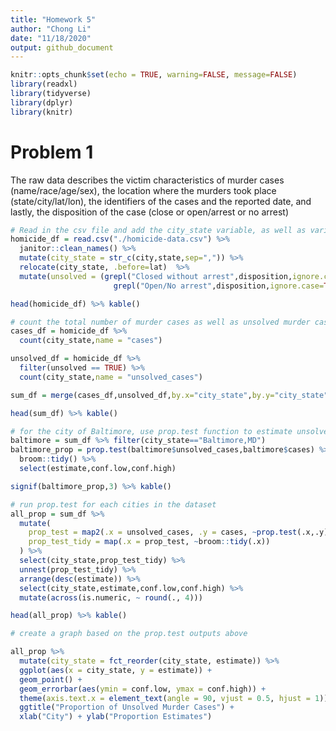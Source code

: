 ```yaml
---
title: "Homework 5"
author: "Chong Li"
date: "11/18/2020"
output: github_document
---
```


```r
knitr::opts_chunk$set(echo = TRUE, warning=FALSE, message=FALSE)
library(readxl)
library(tidyverse)
library(dplyr)
library(knitr)
```

# Problem 1
The raw data describes the victim characteristics of murder cases (name/race/age/sex), the location where the murders took place (state/city/lat/lon), the identifiers of the cases and the reported date, and lastly, the disposition of the case (close or open/arrest or no arrest)
```r
# Read in the csv file and add the city_state variable, as well as variable for open/no arrest
homicide_df = read.csv("./homicide-data.csv") %>%
  janitor::clean_names() %>%
  mutate(city_state = str_c(city,state,sep=",")) %>% 
  relocate(city_state, .before=lat)  %>%
  mutate(unsolved = (grepl("Closed without arrest",disposition,ignore.case=TRUE) |
                       grepl("Open/No arrest",disposition,ignore.case=TRUE)))

head(homicide_df) %>% kable()

# count the total number of murder cases as well as unsolved murder cases
cases_df = homicide_df %>%
  count(city_state,name = "cases")

unsolved_df = homicide_df %>%
  filter(unsolved == TRUE) %>%
  count(city_state,name = "unsolved_cases")

sum_df = merge(cases_df,unsolved_df,by.x="city_state",by.y="city_state")

head(sum_df) %>% kable()

# for the city of Baltimore, use prop.test function to estimate unsolved cases
baltimore = sum_df %>% filter(city_state=="Baltimore,MD")
baltimore_prop = prop.test(baltimore$unsolved_cases,baltimore$cases) %>% 
  broom::tidy() %>% 
  select(estimate,conf.low,conf.high)

signif(baltimore_prop,3) %>% kable()

# run prop.test for each cities in the dataset
all_prop = sum_df %>%
  mutate(
    prop_test = map2(.x = unsolved_cases, .y = cases, ~prop.test(.x,.y)),
    prop_test_tidy = map(.x = prop_test, ~broom::tidy(.x))
  ) %>%
  select(city_state,prop_test_tidy) %>%
  unnest(prop_test_tidy) %>%
  arrange(desc(estimate)) %>%
  select(city_state,estimate,conf.low,conf.high) %>%
  mutate(across(is.numeric, ~ round(., 4)))

head(all_prop) %>% kable()

# create a graph based on the prop.test outputs above

all_prop %>%
  mutate(city_state = fct_reorder(city_state, estimate)) %>%
  ggplot(aes(x = city_state, y = estimate)) +
  geom_point() +
  geom_errorbar(aes(ymin = conf.low, ymax = conf.high)) +
  theme(axis.text.x = element_text(angle = 90, vjust = 0.5, hjust = 1)) +
  ggtitle("Proportion of Unsolved Murder Cases") +
  xlab("City") + ylab("Proportion Estimates")


```


